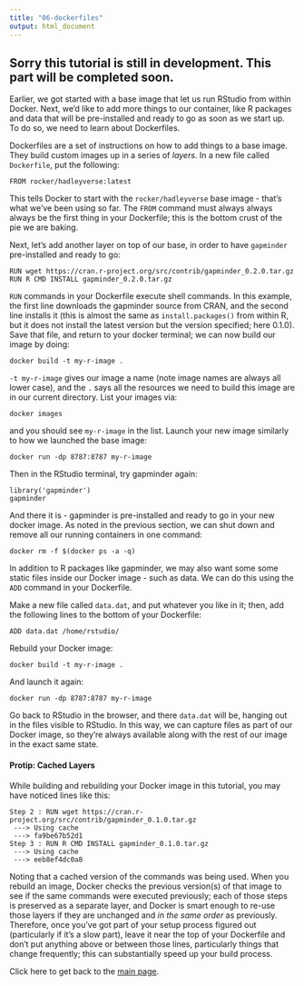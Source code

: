 ```yaml
---
title: "06-dockerfiles"
output: html_document
---
```


## Sorry this tutorial is still in development. This part will be completed soon.

Earlier, we got started with a base image that let us run RStudio from within Docker. Next, we'd like to add more things to our container, like R packages and data that will be pre-installed and ready to go as soon as we start up. To do so, we need to learn about Dockerfiles.

Dockerfiles are a set of instructions on how to add things to a base image. They build custom images up in a series of *layers*. In a new file called `Dockerfile`, put the following:

```
FROM rocker/hadleyverse:latest
```

This tells Docker to start with the `rocker/hadleyverse` base image - that's what we've been using so far. 
The `FROM` command must always always always be the first thing in your Dockerfile; this is the bottom crust of the pie we are baking.

Next, let's add another layer on top of our base, in order to have `gapminder` pre-installed and ready to go:

```
RUN wget https://cran.r-project.org/src/contrib/gapminder_0.2.0.tar.gz
RUN R CMD INSTALL gapminder_0.2.0.tar.gz
```

`RUN` commands in your Dockerfile execute shell commands. In this example, the first line downloads the gapminder source from CRAN, and the second line installs it (this is almost the same as `install.packages()` from within R, but it does not install the latest version but the version specified; here 0.1.0). Save that file, and return to your docker terminal; we can now build our image by doing:

```
docker build -t my-r-image .
```

`-t my-r-image` gives our image a name (note image names are always all lower case), and the `.` says all the resources we need to build this image are in our current directory. List your images via:

```
docker images
```

and you should see `my-r-image` in the list. Launch your new image similarly to how we launched the base image:

```
docker run -dp 8787:8787 my-r-image
```

Then in the RStudio terminal, try gapminder again:

```
library('gapminder')
gapminder
```

And there it is - gapminder is pre-installed and ready to go in your new docker image. As noted in the previous section, we can shut down and remove all our running containers in one command:
<!--- (TODO: Have we really talked about this before? Do we just want to use Ctlr+c) -->

```
docker rm -f $(docker ps -a -q)
```

In addition to R packages like gapminder, we may also want some some static files inside our Docker image - such as data. We can do this using the `ADD` command in your Dockerfile. 

Make a new file called `data.dat`, and put whatever you like in it; then, add the following lines to the bottom of your Dockerfile:

```
ADD data.dat /home/rstudio/
```

Rebuild your Docker image:

```
docker build -t my-r-image .
```

And launch it again:

```
docker run -dp 8787:8787 my-r-image
```

Go back to RStudio in the browser, and there `data.dat` will be, hanging out in the files visible to RStudio. In this way, we can capture files as part of our Docker image, so they're always available along with the rest of our image in the exact same state.

#### Protip: Cached Layers

While building and rebuilding your Docker image in this tutorial, you may have noticed lines like this:
```
Step 2 : RUN wget https://cran.r-project.org/src/contrib/gapminder_0.1.0.tar.gz
 ---> Using cache
 ---> fa9be67b52d1
Step 3 : RUN R CMD INSTALL gapminder_0.1.0.tar.gz
 ---> Using cache
 ---> eeb8ef4dc0a8
```
Noting that a cached version of the commands was being used. When you rebuild an image, Docker checks the previous version(s) of that image to see if the same commands were executed previously; each of those steps is preserved as a separate layer, and Docker is smart enough to re-use those layers if they are unchanged and *in the same order* as previously. Therefore, once you've got part of your setup process figured out (particularly if it's a slow part), leave it near the top of your Dockerfile and don't put anything above or between those lines, particularly things that change frequently; this can substantially speed up your build process. 


Click here to get back to the [main page](http://ropenscilabs.github.io/r-docker-tutorial/).
